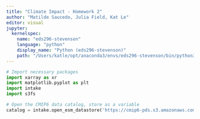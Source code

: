 ```yaml
---
title: "Climate Impact - Homework 2"
author: "Matilde Saucedo, Julia Field, Kat Le"
editor: visual
jupyter: 
  kernelspec:
    name: "eds296-stevenson"
    language: "python"
    display_name: "Python (eds296-stevenson)"
    path: "/Users/katle/opt/anaconda3/envs/eds296-stevenson/bin/python3"
---
```


```python
# Import necessary packages
import xarray as xr
import matplotlib.pyplot as plt
import intake
import s3fs
```

```python
# Open the CMIP6 data catalog, store as a variable
catalog = intake.open_esm_datastore('https://cmip6-pds.s3.amazonaws.com/pangeo-cmip6.json')
```

